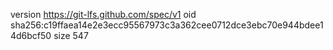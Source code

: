 version https://git-lfs.github.com/spec/v1
oid sha256:c19ffaea14e2e3ecc95567973c3a362cee0712dce3ebc70e944bdee14d6bcf50
size 547
